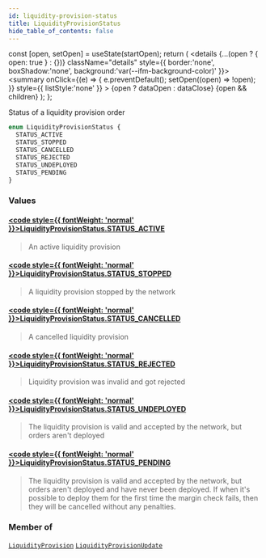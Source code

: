 ```yaml
---
id: liquidity-provision-status
title: LiquidityProvisionStatus
hide_table_of_contents: false
---
```







  const [open, setOpen] = useState(startOpen);
  return (
    <details {...(open ? { open: true } : {})} className="details" style={{ border:'none', boxShadow:'none', background:'var(--ifm-background-color)' }}>
      <summary
        onClick={(e) => {
          e.preventDefault();
          setOpen((open) => !open);
        }}
        style={{ listStyle:'none' }}
      >
      {open ? dataOpen : dataClose}
      </summary>
      {open && children}
    </details>
  );
};




Status of a liquidity provision order


```graphql
enum LiquidityProvisionStatus {
  STATUS_ACTIVE
  STATUS_STOPPED
  STATUS_CANCELLED
  STATUS_REJECTED
  STATUS_UNDEPLOYED
  STATUS_PENDING
}
```


### Values

#### [<code style={{ fontWeight: 'normal' }}>LiquidityProvisionStatus.<b>STATUS_ACTIVE</b></code>](#) 
> An active liquidity provision
> 

#### [<code style={{ fontWeight: 'normal' }}>LiquidityProvisionStatus.<b>STATUS_STOPPED</b></code>](#) 
> A liquidity provision stopped by the network
> 

#### [<code style={{ fontWeight: 'normal' }}>LiquidityProvisionStatus.<b>STATUS_CANCELLED</b></code>](#) 
> A cancelled liquidity provision
> 

#### [<code style={{ fontWeight: 'normal' }}>LiquidityProvisionStatus.<b>STATUS_REJECTED</b></code>](#) 
> Liquidity provision was invalid and got rejected
> 

#### [<code style={{ fontWeight: 'normal' }}>LiquidityProvisionStatus.<b>STATUS_UNDEPLOYED</b></code>](#) 
> The liquidity provision is valid and accepted by the network, but orders aren't deployed
> 

#### [<code style={{ fontWeight: 'normal' }}>LiquidityProvisionStatus.<b>STATUS_PENDING</b></code>](#) 
> The liquidity provision is valid and accepted by the network, but orders aren't deployed and
> have never been deployed. If when it's possible to deploy them for the first time the
> margin check fails, then they will be cancelled without any penalties.
> 



### Member of

[`LiquidityProvision`](/testnet/api/graphql/objects/liquidity-provision)  <Badge class="secondary" text="object"/><Bullet />[`LiquidityProvisionUpdate`](/testnet/api/graphql/objects/liquidity-provision-update)  <Badge class="secondary" text="object"/>

